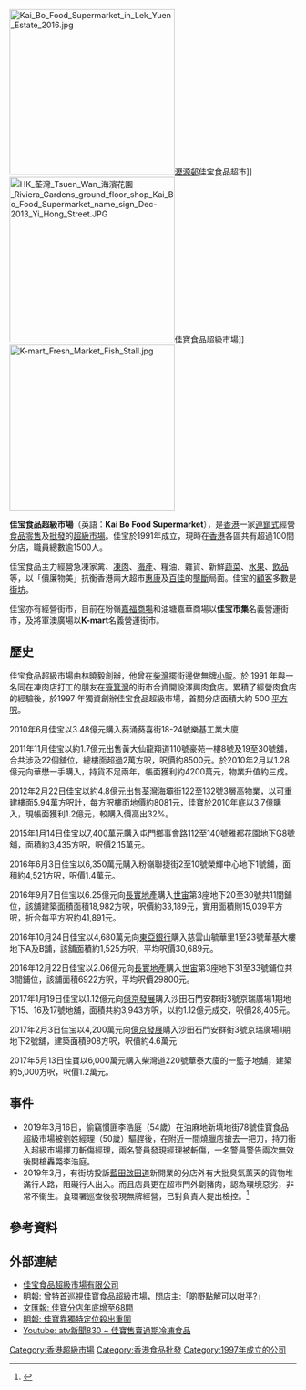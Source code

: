 {{NoteTA
|T=zh-hk:佳宝食品超級市場; zh-tw:佳宝食品超級市場; zh-cn:佳宝食品超级市场
|1=zh-hk:佳宝; zh-tw:佳宝; zh-cn:佳宝
}}
{{Infobox_Company |
| company_name = 佳宝食品超級市場有限公司
| company_name_en = Kai Bo Food Supermarket
| company_logo = [[File:Kaibo.png|File:Kaibo.png]]
| company_type = [[私人公司|私人公司]]
| foundation =  1991年
| location = {{HKG}} 葵涌葵喜街18號佳宝集團中心
| key_people = 
| industry = [[超級市場|超級市場]]
| revenue = 
| parent = 
| products = 
| operating_income = 
| homepage = http://www.kaibo.com.hk
}}
[[File:Kai_Bo_Food_Supermarket_in_Lek_Yuen_Estate_2016.jpg|290px]][[瀝源邨|瀝源邨]]佳宝食品超市]]
[[File:HK_荃灣_Tsuen_Wan_海濱花園_Riviera_Gardens_ground_floor_shop_Kai_Bo_Food_Supermarket_name_sign_Dec-2013_Yi_Hong_Street.JPG|290px]]佳寶食品超級市場]]
[[File:K-mart_Fresh_Market_Fish_Stall.jpg|290px]]

'''佳宝食品超級市場'''（英語：'''Kai Bo Food Supermarket'''），是[[香港|香港]]一家[[連鎖式|連鎖式]]經營[[食品|食品]][[零售|零售]]及[[批發|批發]]的[[超級市場|超級市場]]。佳宝於1991年成立，現時在[[香港|香港]]各區共有超過100間分店，職員總數逾1500人。

佳宝食品主力經營急凍家禽、[[凍肉|凍肉]]、[[海產|海產]]、糧油、雜貨、新鮮[[蔬菜|蔬菜]]、[[水果|水果]]、[[飲品|飲品]]等，以「價廉物美」抗衡香港兩大超市[[惠康|惠康]]及[[百佳|百佳]]的[[壟斷|壟斷]]局面。佳宝的[[顧客|顧客]]多數是[[街坊|街坊]]。

佳宝亦有經營街市，目前在粉嶺[[嘉福邨|嘉福商場]]和油塘嘉華商場以'''佳宝市集'''名義營運街市，及將軍澳廣場以'''K-mart'''名義營運街市。

== 歷史 ==
佳宝食品超級市場由林曉毅創辦，他曾在[[柴灣|柴灣]]擺街邊做無牌[[小販|小販]]。於 1991 年與一名同在凍肉店打工的朋友在[[筲箕灣|筲箕灣]]的街市合資開設澤興肉食店。累積了經營肉食店的經驗後，於1997 年獨資創辦佳宝食品超級市場，首間分店面積大約 500 [[平方呎|平方呎]]。

2010年6月佳宝以3.48億元購入葵涌葵喜街18-24號樂基工業大廈

2011年11月佳宝以約1.7億元出售黃大仙龍翔道110號豪苑一樓8號及19至30號舖，合共涉及22個舖位，總樓面超過2萬方呎，呎價約8500元。於2010年2月以1.28億元向華懋一手購入，持貨不足兩年，帳面獲利約4200萬元，物業升值約三成。

2012年2月22日佳宝以約4.8億元出售荃灣海壩街122至132號3層高物業，以可重建樓面5.94萬方呎計，每方呎樓面地價約8081元，佳寶於2010年底以3.7億購入，現帳面獲利1.2億元，較購入價高出32%。

2015年1月14日佳宝以7,400萬元購入屯門鄉事會路112至140號雅都花園地下G8號舖，面積約3,435方呎，呎價2.15萬元。

2016年6月3日佳宝以6,350萬元購入粉嶺聯捷街2至10號榮輝中心地下1號舖，面積約4,521方呎，呎價1.4萬元。

2016年9月7日佳宝以6.25億元向[[長實地產|長實地產]]購入[[世宙|世宙]]第3座地下20至30號共11間鋪位，該舖建築面積面積18,982方呎，呎價約33,189元，實用面積則15,039平方呎，折合每平方呎約41,891元。

2016年10月24日佳宝以4,680萬元向[[東亞銀行|東亞銀行]]購入慈雲山毓華里1至23號華基大樓地下A及B舖，該舖面積約1,525方呎，平均呎價30,689元。

2016年12月22日佳宝以2.06億元向[[長實地產|長實地產]]購入[[世宙|世宙]]第3座地下31至33號鋪位共3間鋪位，該舖面積6922方呎，平均呎價29800元。

2017年1月19日佳宝以1.12億元向[[億京發展|億京發展]]購入沙田石門安群街3號京瑞廣場1期地下15、16及17號地舖，面積共約3,943方呎，以約1.12億元成交，呎價28,405元。

2017年2月3日佳宝以4,200萬元向[[億京發展|億京發展]]購入沙田石門安群街3號京瑞廣場1期地下2號舖，建築面積908方呎，呎價約4.6萬元

2017年5月13日佳寶以6,000萬元購入柴灣道220號華泰大廈的一籃子地舖，建築約5,000方呎，呎價1.2萬元。

== 事件 ==
*2019年3月16日，偷竊慣匪李浩庭（54歲）在油麻地新填地街78號佳寶食品超級市場被劉姓經理（50歲）驅趕後，在附近一間燒臘店搶去一把刀，持刀衝入超級市場揮刀斬傷經理，兩名警員發現經理被斬傷，一名警員警告兩次無效後開槍轟斃李浩庭。
*2019年3月，有街坊投訴[[藍田_(香港)|藍田]][[啟田道|啟田道]]新開業的分店外有大批臭氣薰天的貨物堆滿行人路，阻礙行人出入。而且店員更在超市門外劏豬肉，認為環境惡劣，非常不衞生。食環署巡查後發現無牌經營，已對負責人提出檢控。<ref>{{cite news |author1=李智智 |title=【佳寶阻街】藍田新店霸路隨地劏豬　食環巡查揭無牌賣肉即檢控 |url=https://www.hk01.com/18%E5%8D%80%E6%96%B0%E8%81%9E/312260/%E4%BD%B3%E5%AF%B6%E9%98%BB%E8%A1%97-%E8%97%8D%E7%94%B0%E6%96%B0%E5%BA%97%E9%9C%B8%E8%B7%AF%E9%9A%A8%E5%9C%B0%E5%8A%8F%E8%B1%AC-%E9%A3%9F%E7%92%B0%E5%B7%A1%E6%9F%A5%E6%8F%AD%E7%84%A1%E7%89%8C%E8%B3%A3%E8%82%89%E5%8D%B3%E6%AA%A2%E6%8E%A7?utm_medium=Social&utm_source=fbpost_link&utm_campaign=community&fbclid=IwAR0poHd8fTzpd10EC8tMXnuwt5JXZRbVUxDAW_DWCVGjxuIC6K8YYjcC4tQ |accessdate=2019-03-29 |work=香港01 |date=2019-03-29 |archive-date=2019-03-29 |archive-url=https://web.archive.org/web/20190329150531/https://www.hk01.com/18%E5%8D%80%E6%96%B0%E8%81%9E/312260/%E4%BD%B3%E5%AF%B6%E9%98%BB%E8%A1%97-%E8%97%8D%E7%94%B0%E6%96%B0%E5%BA%97%E9%9C%B8%E8%B7%AF%E9%9A%A8%E5%9C%B0%E5%8A%8F%E8%B1%AC-%E9%A3%9F%E7%92%B0%E5%B7%A1%E6%9F%A5%E6%8F%AD%E7%84%A1%E7%89%8C%E8%B3%A3%E8%82%89%E5%8D%B3%E6%AA%A2%E6%8E%A7?utm_medium=Social&utm_source=fbpost_link&utm_campaign=community&fbclid=IwAR0poHd8fTzpd10EC8tMXnuwt5JXZRbVUxDAW_DWCVGjxuIC6K8YYjcC4tQ |dead-url=no }}</ref>

==參考資料==
{{reflist}}

==外部連結==
{{commonscat|Kai Bo Food Supermarket}}
* [http://www.kaibo.com.hk/ 佳宝食品超級市場有限公司] {{Wayback|url=http://www.kaibo.com.hk/ |date=20220203082253 }}
* [https://web.archive.org/web/20090525131855/http://news.sina.com.hk/cgi-bin/nw/show.cgi/3/1/1/790558/1.html 明報: 曾特首巡視佳寶食品超級市場，問店主:「啲嘢點解可以咁平?」]
* [https://web.archive.org/web/20090525131855/http://news.sina.com.hk/cgi-bin/nw/show.cgi/3/1/1/790558/1.html 文匯報: 佳寶分店年底增至68間]
* [https://web.archive.org/web/20091012062751/http://news.sina.com.hk/cgi-bin/nw/show.cgi/51/1/1/1288048/1.html 明報: 佳寶靠獨特定位殺出重圍]
* [http://www.youtube.com/watch?v=uN5Qdo4mnY8 Youtube: atv新聞830 ~ 佳寶售賣過期冷凍食品] {{Wayback|url=http://www.youtube.com/watch?v=uN5Qdo4mnY8 |date=20150707081016 }}

{{香港超級市場}}

[[Category:香港超級市場|Category:香港超級市場]]
[[Category:香港食品批發|Category:香港食品批發]]
[[Category:1997年成立的公司|Category:1997年成立的公司]]